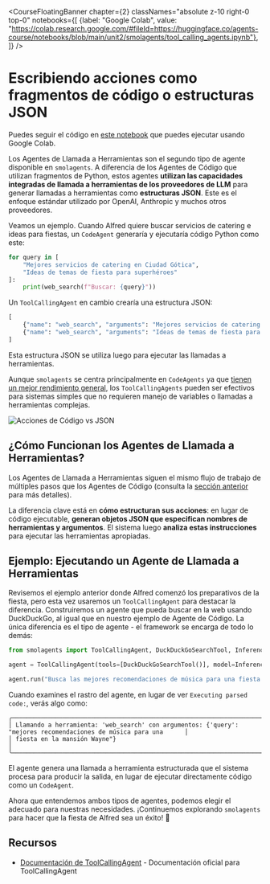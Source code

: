 <CourseFloatingBanner chapter={2}
  classNames="absolute z-10 right-0 top-0"
  notebooks={[
    {label: "Google Colab", value: "https://colab.research.google.com/#fileId=https://huggingface.co/agents-course/notebooks/blob/main/unit2/smolagents/tool_calling_agents.ipynb"},
]} />

# Escribiendo acciones como fragmentos de código o estructuras JSON

<Tip>
Puedes seguir el código en <a href="https://huggingface.co/agents-course/notebooks/blob/main/unit2/smolagents/tool_calling_agents.ipynb" target="_blank">este notebook</a> que puedes ejecutar usando Google Colab.
</Tip>

Los Agentes de Llamada a Herramientas son el segundo tipo de agente disponible en `smolagents`. A diferencia de los Agentes de Código que utilizan fragmentos de Python, estos agentes **utilizan las capacidades integradas de llamada a herramientas de los proveedores de LLM** para generar llamadas a herramientas como **estructuras JSON**. Este es el enfoque estándar utilizado por OpenAI, Anthropic y muchos otros proveedores.

Veamos un ejemplo. Cuando Alfred quiere buscar servicios de catering e ideas para fiestas, un `CodeAgent` generaría y ejecutaría código Python como este:

```python
for query in [
    "Mejores servicios de catering en Ciudad Gótica", 
    "Ideas de temas de fiesta para superhéroes"
]:
    print(web_search(f"Buscar: {query}"))
```

Un `ToolCallingAgent` en cambio crearía una estructura JSON:

```python
[
    {"name": "web_search", "arguments": "Mejores servicios de catering en Ciudad Gótica"},
    {"name": "web_search", "arguments": "Ideas de temas de fiesta para superhéroes"}
]
```

Esta estructura JSON se utiliza luego para ejecutar las llamadas a herramientas.

Aunque `smolagents` se centra principalmente en `CodeAgents` ya que [tienen un mejor rendimiento general](https://huggingface.co/papers/2402.01030), los `ToolCallingAgents` pueden ser efectivos para sistemas simples que no requieren manejo de variables o llamadas a herramientas complejas.

![Acciones de Código vs JSON](https://huggingface.co/datasets/huggingface/documentation-images/resolve/main/transformers/code_vs_json_actions.png)  

## ¿Cómo Funcionan los Agentes de Llamada a Herramientas?  

Los Agentes de Llamada a Herramientas siguen el mismo flujo de trabajo de múltiples pasos que los Agentes de Código (consulta la [sección anterior](./code_agents) para más detalles). 

La diferencia clave está en **cómo estructuran sus acciones**: en lugar de código ejecutable, **generan objetos JSON que especifican nombres de herramientas y argumentos**. El sistema luego **analiza estas instrucciones** para ejecutar las herramientas apropiadas.

## Ejemplo: Ejecutando un Agente de Llamada a Herramientas  

Revisemos el ejemplo anterior donde Alfred comenzó los preparativos de la fiesta, pero esta vez usaremos un `ToolCallingAgent` para destacar la diferencia. Construiremos un agente que pueda buscar en la web usando DuckDuckGo, al igual que en nuestro ejemplo de Agente de Código. La única diferencia es el tipo de agente - el framework se encarga de todo lo demás:

```python
from smolagents import ToolCallingAgent, DuckDuckGoSearchTool, InferenceClientModel

agent = ToolCallingAgent(tools=[DuckDuckGoSearchTool()], model=InferenceClientModel())

agent.run("Busca las mejores recomendaciones de música para una fiesta en la mansión Wayne.")
```

Cuando examines el rastro del agente, en lugar de ver `Executing parsed code:`, verás algo como:

```text
╭─────────────────────────────────────────────────────────────────────────────────────────────────────────────────╮
│ Llamando a herramienta: 'web_search' con argumentos: {'query': "mejores recomendaciones de música para una      │
│ fiesta en la mansión Wayne"}                                                                                    │
╰─────────────────────────────────────────────────────────────────────────────────────────────────────────────────╯
```  

El agente genera una llamada a herramienta estructurada que el sistema procesa para producir la salida, en lugar de ejecutar directamente código como un `CodeAgent`.

Ahora que entendemos ambos tipos de agentes, podemos elegir el adecuado para nuestras necesidades. ¡Continuemos explorando `smolagents` para hacer que la fiesta de Alfred sea un éxito! 🎉

## Recursos

- [Documentación de ToolCallingAgent](https://huggingface.co/docs/smolagents/v1.8.1/en/reference/agents#smolagents.ToolCallingAgent) - Documentación oficial para ToolCallingAgent
